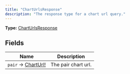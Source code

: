 ```yaml
---
title: "ChartUrlsResponse"
description: "The response type for a chart url query."
---
```


**Type:** [ChartUrlsResponse](/api-reference/types/charturlsresponse)

## Fields

| Name | Description |
|------|-------------|
| `pair` → [ChartUrl!](/api-reference/types/charturl) | The pair chart url. |

